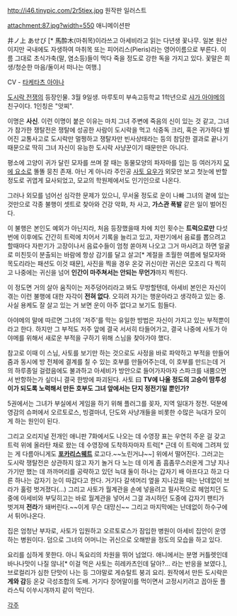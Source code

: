 http://i46.tinypic.com/2r5tiex.jpg
원작판 일러스트

attachment:87.jpg?width=550
애니메이션판

井ノ上 あせび [* 馬酔木(마취목)이라쓰고 아세비라고 읽는 다년생 꽃나무. 일본 원산이지만 국내에도 자생하여 마취목 또는 피어리스(Pieris)라는 영어이름으로 부른다. 이름 그대로 초식가축(말, 염소등)들이 먹다 죽을 정도로 강한 독을 가지고 있다. 꽃말은 희생/청순한 마음/둘이서 떠나는 여행.]

CV - [[타케타츠 아야나]]

[[도시락 전쟁]]의 등장인물. 3월 9일생. 마루토미 부속고등학교 1학년으로 [[샤가 아야메]]의 친구이다. 1인칭은 "앗찌".

이명은 '''사신'''. 이런 이명이 붙은 이유는 마치 그녀 주변에 죽음의 신이 있는 것 같고, 그녀가 참가한 쟁탈전은 쟁탈에 성공한 사람이 도시락을 먹고 식중독 크리, 혹은 귀가하다 벌어진 교통사고로 도시락만 멀쩡하고 쟁탈자만 빈사상태라는 등의 참담한 결과로 끝나기 때문으로 딱히 그녀 자신이 유능한 도시락 사냥꾼이기 때문만은 아니다.

평소에 고양이 귀가 달린 모자를 쓰며 잘 때는 동물모양의 파자마를 입는 등 여러가지 [[모에 요소]]로 똘똘 뭉친 존재. 아닌 게 아니라 주인공 [[사토 요우]]가 외모만 보고 첫눈에 반할 정도로 귀엽게 묘사되었고, 모교의 학원제에서도 인기인으로 나온다.

그러나 외모를 넘어선 심각한 문제가 있으니, 무서울 정도로 운이 나빠 그녀의 곁에 있는 것만으로 각종 불행이 셋트로 찾아와 건강 악화, 차 사고, '''가스관 폭발''' 같은 일이 벌어진다.

이 불행은 본인도 예외가 아닌지라, 처음 등장했을때 차에 치인 횟수는 '''트럭으로만''' 다섯번에 이후에도 간간히 트럭에 치어서 기록을 늘리고 있고, 자판기에서 음료를 뽑으려고 할때마다 자판기가 고장이나서 음료수들이 엄청 쏟아져 나오고 그거 마시려고 하면 얼굴로 미친듯이 분출되는 바람에 항상 감기를 달고 살고[* 계절을 초월한 여름에 털모자와 목도리라는 패션도 이것 때문], 사진을 찍을 경우 온갖 귀신이란 귀신은 모조리 다 찍히고 나중에는 귀신을 넘어 '''인간이 마주쳐서는 안되는 무언가'''까지 찍힌다.

이 정도면 거의 살아 움직이는 저주덩어리라고 봐도 무방할텐데, 아세비 본인은 자신이 겪는 이런 불행에 대한 자각이 '''전혀 없다'''. 오히려 자기는 행운아라고 생각하고 있는 중. 사실 용케도 잘 살고 있는 거 보면 운이 아주 없다고 보기도 힘들다.

아야메의 말에 따르면 그녀의 '저주'를 막는 유일한 방법은 자신이 가지고 있는 부적뿐이라고 한다. 하지만 그 부적도 저주 앞에 결국 서서히 타들어가고, 결국 나중에 사토가 아야메를 위해서 새로운 부적을 구하기 위해 스님을 찾아가야 했다.

참고로 이때 이 스님, 사토를 보기만 하는 것으로도 사정을 바로 파악하고 부적을 만들어줌과 동시에 방 전체에 결계를 칠 수 있는 호부를 만들어주는데, 이 호부를 만드는데 거의 하루종일 걸렸음에도 불과하고 아세비가 방안으로 들어가자마자 스파크를 내뿜으면서 반항하는가 싶더니 결국 한방에 파괴된다. 사토 曰 '''TV에 나올 정도의 고승이 땀투성이가 되도록 노력해서 만든 호부도 그녀 앞에서는 단지 정전기일 뿐인가?'''

5권에서는 그녀가 부실에서 게임을 하기 위해 플러그를 꽂자, 지역 일대가 정전. 덕분에 영감의 슈퍼에서 오르토로스, 빙결마녀, 단도와 사냥개들을 비롯한 수많은 늑대가 모이게 하는 원인이 된다.

그리고 오리지널 전개인 애니판 7화에서도 나오는 데 수영장 표는 우연히 주운 걸 갖고 트럭 위에 올라탄 채로 왔는 데 수영장에 도착하자마자 트럭[* 근데 이 트럭에 그려져 있는 게 다름아니게도 '''[[포카리스웨트]]''' 로고다.~~노린거냐~~] 위에서 떨어진다. 그러고는 도시락 쟁탈전은 상관하지 않고 자기 놀거 다 노는 데 이게 좀 흠좀무스러운게 그냥 지나가기만 했는 데 까까머리를 공략하고 있던 늑대 둘이 하나는 갑자기 배 아프다고 하고 다른 하나는 갑자기 눈이 따갑다고 한다. 거기다 갈색머리 옆을 지나갔을 때는 난데없이 브라가 훌렁 벗겨졌다(...) 그리고 사토가 월계관을 손에 넣을려고 필사적으로 헤엄치던 도중에 아세비와 부딪히고는 바로 월계관을 넣어서 그걸 과시하던 도중에 갑자기 팬티가 벗겨져 '''전라'''가 돼버린다.~~이게 무슨 대망신~~ 그리고 마지막에는 난데없이 하수구에서 튀어나온다.

집은 엄청난 부자로, 사토가 입원하고 오르토로스가 잠입한 병원이 아세비 집안이 운영하는 병원이다. 덤으로 그녀의 어머니는 귀신으로 오해받을 정도의 모습을 하고 있다.

요리를 심하게 못한다. 아니 독요리의 차원을 뛰어 넘었다. 애니에서는 분명 커틀렛인데 바나나맛이 나질 않나[* 이걸 먹은 사토는 히레카츠인데 달아?... 라는 반응을 보였다.], 브로컬리가 심한 단맛이 나는 등 그야말로 게슈탈트 붕괴 요리. 원작에서 만든 도시락은 '''게와 감'''등 온갖 극성조합의 도배. 거기다 장어말이를 먹이면서 고정시키려고 꼽아둔 플라스틱 이쑤시개까지 같이 먹인다. 

[[각주]]
